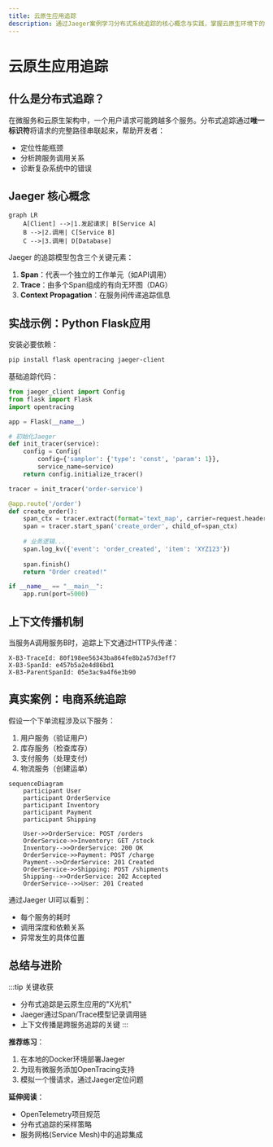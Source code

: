 ```yaml
---
title: 云原生应用追踪
description: 通过Jaeger案例学习分布式系统追踪的核心概念与实践，掌握云原生环境下的请求链路可视化方法。
---
```


# 云原生应用追踪

## 什么是分布式追踪？

在微服务和云原生架构中，一个用户请求可能跨越多个服务。分布式追踪通过**唯一标识符**将请求的完整路径串联起来，帮助开发者：

- 定位性能瓶颈
- 分析跨服务调用关系
- 诊断复杂系统中的错误

## Jaeger 核心概念

```mermaid
graph LR
    A[Client] -->|1.发起请求| B[Service A]
    B -->|2.调用| C[Service B]
    C -->|3.调用| D[Database]
```

Jaeger 的追踪模型包含三个关键元素：

1. **Span**：代表一个独立的工作单元（如API调用）
2. **Trace**：由多个Span组成的有向无环图（DAG）
3. **Context Propagation**：在服务间传递追踪信息

## 实战示例：Python Flask应用

安装必要依赖：
```bash
pip install flask opentracing jaeger-client
```

基础追踪代码：
```python
from jaeger_client import Config
from flask import Flask
import opentracing

app = Flask(__name__)

# 初始化Jaeger
def init_tracer(service):
    config = Config(
        config={'sampler': {'type': 'const', 'param': 1}},
        service_name=service)
    return config.initialize_tracer()

tracer = init_tracer('order-service')

@app.route('/order')
def create_order():
    span_ctx = tracer.extract(format='text_map', carrier=request.headers)
    span = tracer.start_span('create_order', child_of=span_ctx)
    
    # 业务逻辑...
    span.log_kv({'event': 'order_created', 'item': 'XYZ123'})
    
    span.finish()
    return "Order created!"

if __name__ == "__main__":
    app.run(port=5000)
```

## 上下文传播机制

当服务A调用服务B时，追踪上下文通过HTTP头传递：
```
X-B3-TraceId: 80f198ee56343ba864fe8b2a57d3eff7
X-B3-SpanId: e457b5a2e4d86bd1
X-B3-ParentSpanId: 05e3ac9a4f6e3b90
```

## 真实案例：电商系统追踪

假设一个下单流程涉及以下服务：
1. 用户服务（验证用户）
2. 库存服务（检查库存）
3. 支付服务（处理支付）
4. 物流服务（创建运单）

```mermaid
sequenceDiagram
    participant User
    participant OrderService
    participant Inventory
    participant Payment
    participant Shipping
    
    User->>OrderService: POST /orders
    OrderService->>Inventory: GET /stock
    Inventory-->>OrderService: 200 OK
    OrderService->>Payment: POST /charge
    Payment-->>OrderService: 201 Created
    OrderService->>Shipping: POST /shipments
    Shipping-->>OrderService: 202 Accepted
    OrderService-->>User: 201 Created
```

通过Jaeger UI可以看到：
- 每个服务的耗时
- 调用深度和依赖关系
- 异常发生的具体位置

## 总结与进阶

:::tip 关键收获
- 分布式追踪是云原生应用的"X光机"
- Jaeger通过Span/Trace模型记录调用链
- 上下文传播是跨服务追踪的关键
:::

**推荐练习**：
1. 在本地的Docker环境部署Jaeger
2. 为现有微服务添加OpenTracing支持
3. 模拟一个慢请求，通过Jaeger定位问题

**延伸阅读**：
- OpenTelemetry项目规范
- 分布式追踪的采样策略
- 服务网格(Service Mesh)中的追踪集成